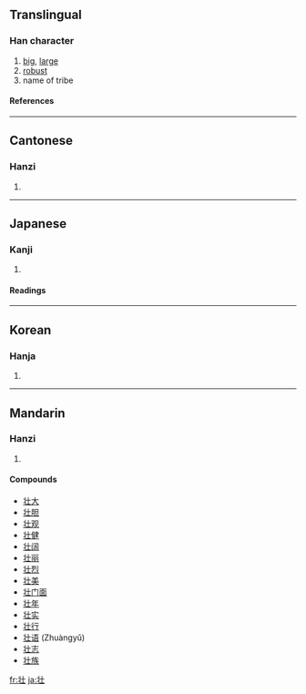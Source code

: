 {{see|壯}}

==Translingual==
===Han character===
{{Han char|rn=33|rad=士|as=03|sn=6|four=|canj=中一土 (LMG)}}
# [[big]], [[large]]
# [[robust]]
# name of tribe
====References====
{{Han ref|kx=0243.011|dkj=05642|dj=0483.020|hdz=10420.060|uh=58EE|ud=22766}}
----
==Cantonese==
===Hanzi===
{{yue-hanzi|jyut=|y=jong3}}
# {{defn|Cantonese}}
----
==Japanese==
===Kanji===
{{ja-kanji|grade=c|rs=士03}}
# {{defn|Japanese}} 
====Readings====
{{ja-readings|on=[[そう]] (sō)|kun=[[さかん]] (sakan)}}
----
==Korean==
===Hanja===
{{ko-hanja|hangeul=[[장]]|rv=jang|mr=chang}}
# {{defn|Korean}}
----
==Mandarin==
===Hanzi===
{{cmn-hanzi|tra=壯|pin=[[zhuàng]] ([[zhuang4]])|wg=chuang<sup>4</sup>}}
# {{defn|Mandarin}}

====Compounds====
*[[壮大]]
*[[壮胆]]
*[[壮观]]
*[[壮健]]
*[[壮阔]]
*[[壮丽]]
*[[壮烈]]
*[[壮美]]
*[[壮门面]]
*[[壮年]]
*[[壮实]]
*[[壮行]]
*[[壮语]] (Zhuàngyǔ)
*[[壮志]]
*[[壮族]]

[[fr:壮]]
[[ja:壮]]